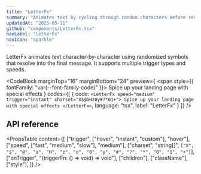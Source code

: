 ```yaml
---
title: "LetterFx"
summary: "Animates text by cycling through random characters before revealing the final string. Great for futuristic or tech-themed UI effects."
updatedAt: "2025-05-11"
github: "components/LetterFx.tsx"
navLabel: "LetterFx"
navIcon: "sparkle"
---
```


LetterFx animates text character-by-character using randomized symbols that resolve into the final message. It supports multiple trigger types and speeds.

<CodeBlock
  marginTop="16"
  marginBottom="24"
  preview={
    <span style={{ fontFamily: "var(--font-family-code)" }}>
      <LetterFx
        speed="medium"
        trigger="instant"
        charset="X$@aHz0y#?*01+"
      >
        Spice up your landing page with special effects
      </LetterFx>
    </span>
  }
  codes={[
    {
      code:
`<LetterFx
    speed="medium"
    trigger="instant"
    charset="X$@aHz0y#?*01+">
      Spice up your landing page with special effects
</LetterFx>`,
      language: "tsx",
      label: "LetterFx"
    }
  ]}
/>

## API reference

<PropsTable
  content={[
    ["trigger", ["hover", "instant", "custom"], "hover"],
    ["speed", ["fast", "medium", "slow"], "medium"],
    ["charset", "string[]", `["X", "$", "@", "a", "H", "z", "o", "0", "y", "#", "?", "*", "0", "1", "+"]`],
    ["onTrigger", "(triggerFn: () => void) => void"],
    ["children"],
    ["className"],
    ["style"],
  ]}
/>
